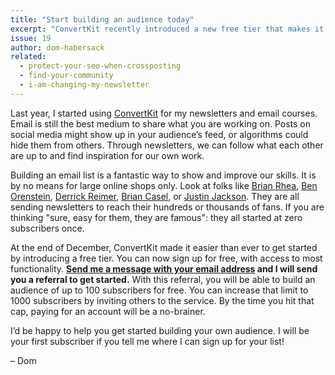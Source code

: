 ```yaml
---
title: "Start building an audience today"
excerpt: "ConvertKit recently introduced a new free tier that makes it easier than ever to get started building an audience."
issue: 19
author: dom-habersack
related:
  - protect-your-seo-when-crossposting
  - find-your-community
  - i-am-changing-my-newsletter
---
```

Last year, I started using [ConvertKit](https://convertkit.com) for my newsletters and email courses. Email is still the best medium to share what you are working on. Posts on social media might show up in your audience’s feed, or algorithms could hide them from others. Through newsletters, we can follow what each other are up to and find inspiration for our own work.

Building an email list is a fantastic way to show and improve our skills. It is by no means for large online shops only. Look at folks like [Brian Rhea](https://brianrhea.com/newsletter), [Ben Orenstein](https://www.benorenstein.com/newsletter/), [Derrick Reimer](https://www.derrickreimer.com), [Brian Casel](https://briancasel.com), or [Justin Jackson](https://justinjackson.ca/newsletter). They are all sending newsletters to reach their hundreds or thousands of fans. If you are thinking "sure, easy for them, they are famous": they all started at zero subscribers once.

At the end of December, ConvertKit made it easier than ever to get started by introducing a free tier. You can now sign up for free, with access to most functionality. **[Send me a message with your email address](mailto:dom@islovely.co) and I will send you a referral to get started.** With this referral, you will be able to build an audience of up to 100 subscribers for free. You can increase that limit to 1000 subscribers by inviting others to the service. By the time you hit that cap, paying for an account will be a no-brainer.

I’d be happy to help you get started building your own audience. I will be your first subscriber if you tell me where I can sign up for your list!

– Dom
